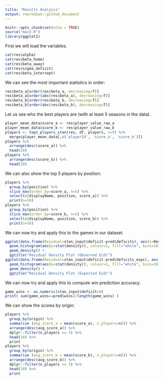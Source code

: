 ```yaml
---
title: "Results Analysis"
output: rmarkdown::github_document
---
```


```r
knitr::opts_chunk$set(echo = TRUE)
source("main.R")
library(ggplot2)
```

First we will load the variables.
```r
cat(res$alpha)
cat(res$beta_home)
cat(res$beta_away)
cat(res$sigma_deficit)
cat(res$beta_intercept)
```

We can see the most important statistics in order:
```r
res$beta_a[order(res$beta_a, decreasing=T)]
res$beta_a[order(abs(res$beta_a), decreasing=T)]
res$beta_b[order(res$beta_b, decreasing=T)]
res$beta_b[order(abs(res$beta_b), decreasing=T)]
```

Let us see who the best players are (with at least 5 seasons in the data).
```r
player_mean_data$score_a <- res$player_value_raw_a
player_mean_data$score_b <- res$player_value_raw_b
players <- topn_players_stan(res, df, players, n=5) %>%
  merge(player_mean_data[,c('playerId', 'score_a', 'score_b')])
players %>%
  arrange(desc(score_a)) %>%
  head(20)
players %>%
  arrange(desc(score_b)) %>%
  head(20)
```

We can also show the top 5 players by position:
```r
players %>%
  group_by(position) %>%
  slice_max(order_by=score_a, n=5) %>%
  select(c(displayName, position, score_a)) %>%
  print(n=50)
players %>%
  group_by(position) %>%
  slice_max(order_by=score_b, n=5) %>%
  select(c(displayName, position, score_b)) %>%
  print(n=50)
```

We can now try and apply this to the games in our dataset.
```r
ggplot(data.frame(Residual=stan_input$deficit-pred$deficits), aes(x=Residual)) +
  geom_histogram(aes(y=stat(density)), colour=1, fill="white", bins=10) +
  geom_density() +
  ggtitle("Residual Density Plot (Observed ELO)")
ggplot(data.frame(Residual=stan_input$deficit-pred$deficits_expc), aes(x=Residual)) +
  geom_histogram(aes(y=stat(density)), colour=1, fill="white", bins=10) +
  geom_density() +
  ggtitle("Residual Density Plot (Expected ELO)")
```

We can now try and apply this to compute win prediction accuracy.
```r
game_wins <- as.numeric(stan_input$deficit>0)
print( sum(game_wins==pred$wins)/length(game_wins) )
```

We can show the scores by origin:
```r
players %>%
  group_by(origin) %>%
  summarise (avg_score_a = mean(score_a), n_players=n()) %>%
  arrange(desc(avg_score_a)) %>%
  dplyr::filter(n_players >= 5) %>%
  head(10) %>%
  print
players %>%
  group_by(origin) %>%
  summarise (avg_score_b = mean(score_b), n_players=n()) %>%
  arrange(desc(avg_score_b)) %>%
  dplyr::filter(n_players >= 5) %>%
  head(10) %>%
  print
```
